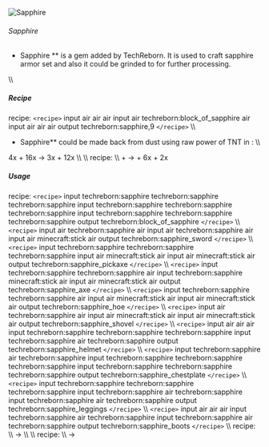 ![Sapphire](/mods/techreborn/sapphire.png)

###### Sapphire

- Sapphire ** is a gem added by TechReborn. It is used to craft
        sapphire armor set and also it could be grinded to
        <Mcitem id="techreborn:sapphire_dust"/> for
        further processing.

\\\\

##### Recipe

<Mcitem id="minecraft:crafting_table"/> recipe:
`<recipe>` input air air air input air
techreborn:block_of_sapphire air input air air air output
techreborn:sapphire,9 `</recipe>` \\\\

- Sapphire** could be made back from dust using raw power of TNT
        in
        <Mcitem id="techreborn:implosion_compressor"/>:
        \\\\

4x<Mcitem id="techreborn:sapphire_dust"/> +
16x<Mcitem id="minecraft:TNT"/> -\>
3x<Mcitem id="techreborn:sapphire"/> +
12x<Mcitem id="techreborn:dark_ashes"/> \\\\ \\\\
<Mcitem id="techreborn:industrial_grinder"/> recipe:
\\\\ <Mcitem id="techreborn:sapphire_ore"/> +
<Mcitem id="techreborn:water_cell"/> -\>
<Mcitem id="techreborn:sapphire"/> +
6x<Mcitem id="techreborn:small_pile_of_sapphire_dust"/> +
2x<Mcitem id="techreborn:small_pile_of_peridot"/>

##### Usage

<Mcitem id="minecraft:crafting_table"/> recipe:
`<recipe>` input techreborn:sapphire techreborn:sapphire
techreborn:sapphire input techreborn:sapphire techreborn:sapphire
techreborn:sapphire input techreborn:sapphire techreborn:sapphire
techreborn:sapphire output techreborn:block_of_sapphire
`</recipe>` \\\\ `<recipe>` input air techreborn:sapphire
air input air techreborn:sapphire air input air minecraft:stick air
output techreborn:sapphire_sword `</recipe>` \\\\
`<recipe>` input techreborn:sapphire techreborn:sapphire
techreborn:sapphire input air minecraft:stick air input air
minecraft:stick air output techreborn:sapphire_pickaxe
`</recipe>` \\\\ `<recipe>` input techreborn:sapphire
techreborn:sapphire air input techreborn:sapphire minecraft:stick air
input air minecraft:stick air output techreborn:sapphire_axe
`</recipe>` \\\\ `<recipe>` input techreborn:sapphire
techreborn:sapphire air input air minecraft:stick air input air
minecraft:stick air output techreborn:sapphire_hoe `</recipe>`
\\\\ `<recipe>` input air techreborn:sapphire air input air
minecraft:stick air input air minecraft:stick air output
techreborn:sapphire_shovel `</recipe>` \\\\ `<recipe>`
input air air air input techreborn:sapphire techreborn:sapphire
techreborn:sapphire input techreborn:sapphire air techreborn:sapphire
output techreborn:sapphire_helmet `</recipe>` \\\\
`<recipe>` input techreborn:sapphire air techreborn:sapphire
input techreborn:sapphire techreborn:sapphire techreborn:sapphire input
techreborn:sapphire techreborn:sapphire techreborn:sapphire output
techreborn:sapphire_chestplate `</recipe>` \\\\ `<recipe>`
input techreborn:sapphire techreborn:sapphire techreborn:sapphire input
techreborn:sapphire air techreborn:sapphire input techreborn:sapphire
air techreborn:sapphire output techreborn:sapphire_leggings
`</recipe>` \\\\ `<recipe>` input air air air input
techreborn:sapphire air techreborn:sapphire input techreborn:sapphire
air techreborn:sapphire output techreborn:sapphire_boots
`</recipe>` \\\\
<Mcitem id="techreborn:grinder"/> recipe: \\\\
<Mcitem id="techreborn:sapphire"/> -\>
<Mcitem id="techreborn:sapphire_dust"/> \\\\ \\\\
<Mcitem id="techreborn:compressor"/> recipe: \\\\
<Mcitem id="techreborn:sapphire"/> -\>
<Mcitem id="techreborn:sapphire_plate"/>

